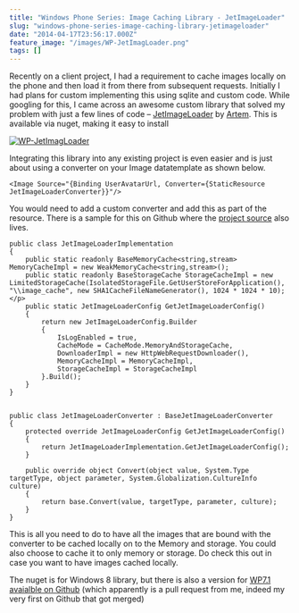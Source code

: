 ```yaml
---
title: "Windows Phone Series: Image Caching Library - JetImageLoader"
slug: "windows-phone-series-image-caching-library-jetimageloader"
date: "2014-04-17T23:56:17.000Z"
feature_image: "/images/WP-JetImagLoader.png"
tags: []
---
```


Recently on a client project, I had a requirement to cache images locally on the phone and then load it from there from subsequent requests. Initially I had plans for custom implementing this using sqlite and custom code. While googling for this, I came across an awesome custom library that solved my problem with just a few lines of code – [JetImageLoader](https://github.com/artem-zinnatullin/jet-image-loader) by [Artem](https://github.com/artem-zinnatullin). This is available via nuget, making it easy to install

[![WP-JetImagLoader](/images/WP-JetImagLoader.png)](http://www.nuget.org/packages/WP-JetImagLoader/0.8.5)

Integrating this library into any existing project is even easier and is just about using a converter on your Image datatemplate as shown below.

    <Image Source="{Binding UserAvatarUrl, Converter={StaticResource JetImageLoaderConverter}}"/>
    

You would need to add a custom converter and add this as part of the resource. There is a sample for this on Github where the [project source](https://github.com/artem-zinnatullin/jet-image-loader) also lives.

    public class JetImageLoaderImplementation
    {
        public static readonly BaseMemoryCache<string,stream> MemoryCacheImpl = new WeakMemoryCache<string,stream>();
        public static readonly BaseStorageCache StorageCacheImpl = new LimitedStorageCache(IsolatedStorageFile.GetUserStoreForApplication(), "\\image_cache", new SHA1CacheFileNameGenerator(), 1024 * 1024 * 10);</p>
        public static JetImageLoaderConfig GetJetImageLoaderConfig()
        {
            return new JetImageLoaderConfig.Builder
            {
                IsLogEnabled = true,
                CacheMode = CacheMode.MemoryAndStorageCache,
                DownloaderImpl = new HttpWebRequestDownloader(),
                MemoryCacheImpl = MemoryCacheImpl,
                StorageCacheImpl = StorageCacheImpl
            }.Build();
        }
    }
    

    public class JetImageLoaderConverter : BaseJetImageLoaderConverter
    {
        protected override JetImageLoaderConfig GetJetImageLoaderConfig()
        {
            return JetImageLoaderImplementation.GetJetImageLoaderConfig();
        }
    
        public override object Convert(object value, System.Type targetType, object parameter, System.Globalization.CultureInfo culture)
        {
            return base.Convert(value, targetType, parameter, culture);
        }
    }
    

This is all you need to do to have all the images that are bound with the converter to be cached locally on to the Memory and storage. You could also choose to cache it to only memory or storage. Do check this out in case you want to have images cached locally.

The nuget is for Windows 8 library, but there is also a version for [WP7.1 avaialble on Github](https://github.com/artem-zinnatullin/jet-image-loader/tree/master/JetImageLoader.Wp7) (which apparently is a pull request from me, indeed my very first on Github that got merged)